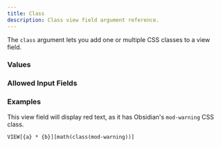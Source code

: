 ```yaml
---
title: Class
description: Class view field argument reference.
---
```



<ViewFieldArgumentInfo type={ViewFieldArgumentType.CLASS}></ViewFieldArgumentInfo>

The `class` argument lets you add one or multiple CSS classes to a view field.

### Values

<ViewFieldArgumentValuesInfo type={ViewFieldArgumentType.CLASS}></ViewFieldArgumentValuesInfo>

### Allowed Input Fields

<ViewFieldArgumentAllowedInputFields type={ViewFieldArgumentType.CLASS}></ViewFieldArgumentAllowedInputFields>

### Examples

This view field will display red text, as it has Obsidian's `mod-warning` CSS class.

```meta-bind
VIEW[{a} * {b}][math(class(mod-warning))]
```
